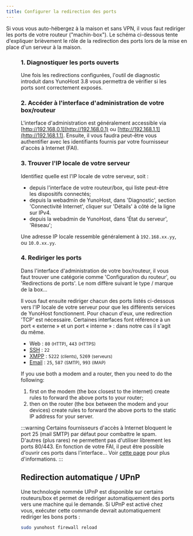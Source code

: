 ```yaml
---
title: Configurer la redirection des ports
---
```



Si vous vous auto-hébergez à la maison et sans VPN, il vous faut rediriger les ports de votre routeur ("machin-box"). Le schéma ci-dessous tente d'expliquer brièvement le rôle de la redirection des ports lors de la mise en place d'un serveur à la maison.

<Figure caption="Illustration sur l’importance de la redirection des ports" src="/img/portForwarding_en.png" />

### 1. Diagnostiquer les ports ouverts

Une fois les redirections configurées, l'outil de diagnostic introduit dans
YunoHost 3.8 vous permettra de vérifier si les ports sont correctement exposés.

### 2. Accéder à l'interface d'administration de votre box/routeur

L'interface d'administration est généralement accessible via [http://192.168.0.1](http://192.168.0.1) ou [http://192.168.1.1](http://192.168.1.1).
Ensuite, il vous faudra peut-être vous authentifier avec les identifiants
fournis par votre fournisseur d'accès à Internet (FAI).

### 3. Trouver l'IP locale de votre serveur

Identifiez quelle est l'IP locale de votre serveur, soit :

- depuis l'interface de votre routeur/box, qui liste peut-être les dispositifs
  connectés;
- depuis la webadmin de YunoHost, dans 'Diagnostic', section 'Connectivité Internet', cliquer sur 'Détails' à côté de la ligne sur IPv4.
- depuis la webadmin de YunoHost, dans 'État du serveur', 'Réseau';

Une adresse IP locale ressemble généralement à `192.168.xx.yy`, ou `10.0.xx.yy`.

### 4. Rediriger les ports

Dans l'interface d'administration de votre box/routeur, il vous faut trouver
une catégorie comme 'Configuration du routeur', ou 'Redirections de ports'. Le
nom diffère suivant le type / marque de la box...

Il vous faut ensuite rediriger chacun des ports listés ci-dessous vers l'IP locale de votre serveur pour que les différents services de YunoHost fonctionnent. Pour chacun d'eux, une redirection 'TCP' est nécessaire. Certaines interfaces font référence à un port « externe » et un port « interne » : dans notre cas il s'agit du même.

- Web : `80` <small>(HTTP)</small>, `443` <small>(HTTPS)</small>
- [SSH](/administer/admin_guide/command_line) : `22`
- [XMPP](https://wikipedia.org/wiki/XMPP) : `5222` <small>(clients)</small>, `5269` <small>(serveurs)</small>
- [Email](/administer/admin_guide/email) : `25`, `587` <small>(SMTP)</small>, `993` <small>(IMAP)</small>

If you use both a modem and a router, then you need to do the following:

1. first on the modem (the box closest to the internet) create rules to forward the above ports to your router;
2. then on the router (the box between the modem and your devices) create rules to forward the above ports to the static IP address for your server.

:::warning
<FAIcon icon="fa-exclamation-triangle"/> Certains fournisseurs d'accès à Internet bloquent le port 25 (mail SMTP) par défaut pour combattre le spam. D'autres (plus rares) ne permettent pas d'utiliser librement les ports 80/443. En fonction de votre FAI, il peut être possible d'ouvrir ces ports dans l'interface... Voir [cette page](/install/providers/isp/) pour plus d'informations.
:::

## Redirection automatique / UPnP

Une technologie nommée UPnP est disponible sur certains routeurs/box et permet de rediriger automatiquement des ports vers une machine qui le demande. Si UPnP est activé chez vous, exécuter cette commande devrait automatiquement rediriger les bons ports :

```bash
sudo yunohost firewall reload
```
